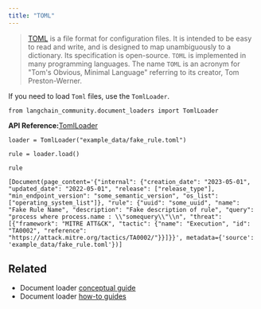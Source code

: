 ```yaml
---
title: "TOML"
---
```


> [TOML](https://en.wikipedia.org/wiki/TOML) is a file format for configuration files. It is intended to be easy to read and write, and is designed to map unambiguously to a dictionary. Its specification is open-source. `TOML` is implemented in many programming languages. The name `TOML` is an acronym for "Tom's Obvious, Minimal Language" referring to its creator, Tom Preston-Werner.

If you need to load `Toml` files, use the `TomlLoader`.

```
from langchain_community.document_loaders import TomlLoader
```

**API Reference:**[TomlLoader](https://python.langchain.com/api_reference/community/document_loaders/langchain_community.document_loaders.toml.TomlLoader.html)

```
loader = TomlLoader("example_data/fake_rule.toml")
```

```
rule = loader.load()
```

```
rule
```

```
[Document(page_content='{"internal": {"creation_date": "2023-05-01", "updated_date": "2022-05-01", "release": ["release_type"], "min_endpoint_version": "some_semantic_version", "os_list": ["operating_system_list"]}, "rule": {"uuid": "some_uuid", "name": "Fake Rule Name", "description": "Fake description of rule", "query": "process where process.name : \\"somequery\\"\\n", "threat": [{"framework": "MITRE ATT&CK", "tactic": {"name": "Execution", "id": "TA0002", "reference": "https://attack.mitre.org/tactics/TA0002/"}}]}}', metadata={'source': 'example_data/fake_rule.toml'})]
```

## Related

* Document loader [conceptual guide](/oss/concepts/document_loaders)
* Document loader [how-to guides](/oss/how_to/#document-loaders)
